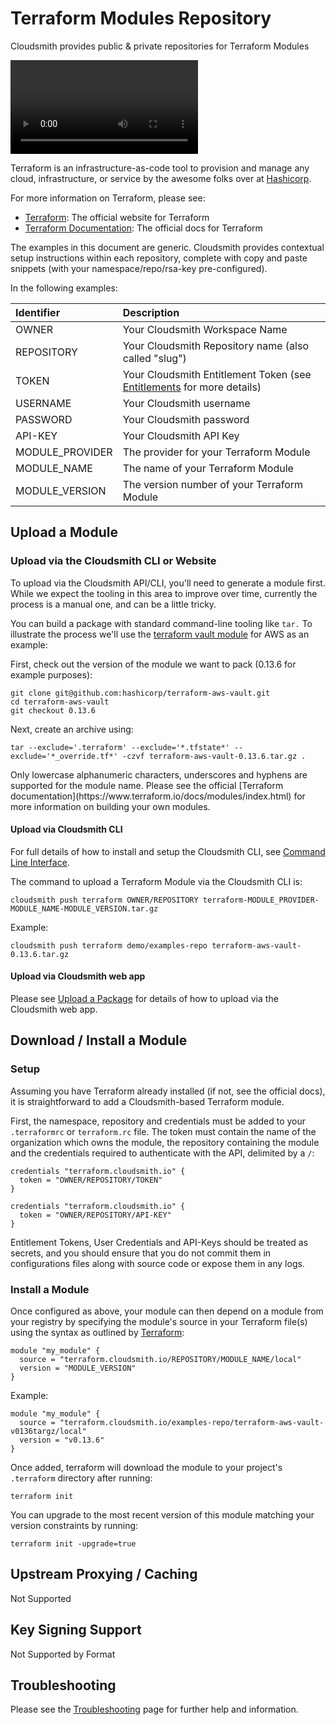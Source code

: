 
# Terraform Modules Repository

Cloudsmith provides public & private repositories for Terraform Modules

<Video wistiaId="k7d0n349st"></Video>

Terraform is an infrastructure-as-code tool to provision and manage any cloud, infrastructure, or service by the awesome folks over at [Hashicorp](https://www.hashicorp.com/). 

For more information on Terraform, please see:

- [Terraform](https://www.terraform.io/): The official website for Terraform
- [Terraform Documentation](https://www.terraform.io/docs/index.html): The official docs for Terraform

<Note variant="note" headline="Contextual Documentation">
The examples in this document are generic. Cloudsmith provides contextual setup instructions within each repository, complete with copy and paste snippets (with your namespace/repo/rsa-key pre-configured).
</Note>

In the following examples: 

| Identifier      | Description                                                                               |
| :-------------- | :---------------------------------------------------------------------------------------- |
| OWNER           | Your Cloudsmith Workspace Name                         |
| REPOSITORY      | Your Cloudsmith Repository name (also called "slug")                                      |
| TOKEN           | Your Cloudsmith Entitlement Token (see [Entitlements](/software-distribution/entitlement-tokens) for more details) |
| USERNAME        | Your Cloudsmith username                                                                  |
| PASSWORD        | Your Cloudsmith password                                                                  |
| API-KEY         | Your Cloudsmith API Key                                                                   |
| MODULE_PROVIDER | The provider for your Terraform Module                                                    |
| MODULE_NAME     | The name of your Terraform Module                                                         |
| MODULE_VERSION  | The version number of your Terraform Module                                               |

## Upload a Module

### Upload via the Cloudsmith CLI or Website

To upload via the Cloudsmith API/CLI, you'll need to generate a module first. While we expect the tooling in this area to improve over time, currently the process is a manual one, and can be a little tricky.

You can build a package with standard command-line tooling like `tar.` To illustrate the process we'll use the [terraform vault module](https://github.com/hashicorp/terraform-aws-vault) for AWS as an example:

First, check out the version of the module we want to pack (0.13.6 for example purposes):

```shell
git clone git@github.com:hashicorp/terraform-aws-vault.git
cd terraform-aws-vault
git checkout 0.13.6
```

Next, create an archive using: 

```shell
tar --exclude='.terraform' --exclude='*.tfstate*' --exclude='*_override.tf*' -czvf terraform-aws-vault-0.13.6.tar.gz .
```

<Note variant="note" headline="Note">
Only lowercase alphanumeric characters, underscores and hyphens are supported for the module name. Please see the official [Terraform documentation](https://www.terraform.io/docs/modules/index.html) for more information on building your own modules.
</Note>

#### Upload via Cloudsmith CLI

For full details of how to install and setup the Cloudsmith CLI, see [Command Line Interface](/getting-started/cli).

The command to upload a Terraform Module via the Cloudsmith CLI is: 

```shell
cloudsmith push terraform OWNER/REPOSITORY terraform-MODULE_PROVIDER-MODULE_NAME-MODULE_VERSION.tar.gz
```

Example:

```shell
cloudsmith push terraform demo/examples-repo terraform-aws-vault-0.13.6.tar.gz
```

#### Upload via Cloudsmith web app

Please see [Upload a Package](/artifact-management/package-upload) for details of how to upload via the Cloudsmith web app.

## Download / Install a Module

### Setup

Assuming you have Terraform already installed (if not, see the official docs), it is straightforward to add a Cloudsmith-based Terraform module.

First, the namespace, repository and credentials must be added to your `.terraformrc` or `terraform.rc` file. The token must contain the name of the organization which owns the module, the repository containing the module and the credentials required to authenticate with the API, delimited by a `/`:

```shell Entitlement Token Auth
credentials "terraform.cloudsmith.io" {
  token = "OWNER/REPOSITORY/TOKEN"
}
```
```shell API Key Auth
credentials "terraform.cloudsmith.io" {
  token = "OWNER/REPOSITORY/API-KEY"
}
```

<Note variant="warning" headline="Warning">
Entitlement Tokens, User Credentials and API-Keys should be treated as secrets, and you should ensure that you do not commit them in configurations files along with source code or expose them in any logs.
</Note>

### Install a Module

Once configured as above, your module can then depend on a module from your registry by specifying the module's source in your Terraform file(s) using the syntax as outlined by [Terraform](https://www.terraform.io/docs/registry/modules/use.html#private-registry-module-sources):

```
module "my_module" {
  source = "terraform.cloudsmith.io/REPOSITORY/MODULE_NAME/local"
  version = "MODULE_VERSION"
}
```

Example:

```
module "my_module" {
  source = "terraform.cloudsmith.io/examples-repo/terraform-aws-vault-v0136targz/local"
  version = "v0.13.6"
}
```

Once added, terraform will download the module to your project's `.terraform` directory after running:

```shell
terraform init
```

You can upgrade to the most recent version of this module matching your version constraints by running:

```shell
terraform init -upgrade=true
```

## Upstream Proxying / Caching

<span class="cs-tag cs-tag-dark-grey">Not Supported</span>

## Key Signing Support

<span class="cs-tag cs-tag-dark-grey">Not Supported by Format</span>

## Troubleshooting

Please see the [Troubleshooting](/troubleshooting) page for further help and information.
